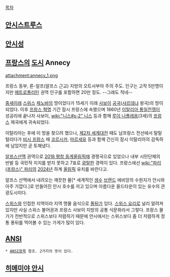 [[목차]]

== [[안시스트루스]] ==
== [[안시성]] ==
== [[프랑스]]의 [[도시]] Annecy ==
attachment:annecy_1.png

프랑스 동부, 론-알프(알프스 근교) 지방의 오트사부아 주의 주도. 인구는 고작 5만명이지만 [[메트로폴리탄]] 권역 인구를 포함하면 20만 정도. --그래도 적네--

[[중세]]이래 [[스위스]] [[제노바]]의 땅이었다가 15세기 이래 [[사보이]] [[공국]]([[샤르데냐]] 왕국)의 땅이 되었다. 이후 [[프랑스 혁명]] 기간 잠시 프랑스에 속했으며 1860년 [[이탈리아 통일전쟁]]이 성공리에 끝나자 사보이, [[wiki:"니스#s-2" 니스]] 등과 함께 [[루이 나폴레옹]](3세)의 [[프랑스]] 제국에게 귀속되었다. 

이탈리아는 후에 이 땅을 찾으려 했으나, [[제2차 세계대전]] 때도 남프랑스 전선에서 탈탈 털리다가 [[비시 프랑스]] 때 [[코르시카]], [[마르세유]] 등과 함께 간신히 잠시 이탈리아의 감독하에 남았지만 곧 토해냈다. 

[[알프스산맥]] 권역으로 [[2018 평창 동계올림픽]]때 경쟁국으로 있었으나 내부 시민단체의 반발 등 국민적 지지를 받지 못하고 7표로 [[광탈]]한 경력이 있다. 프랑스에선 [[wiki:"파리(프랑스)" 파리]]의 [[2024년]] 하계 [[올림픽]] 유치를 바란다고.

알프스 산맥에서 내려오는 깨끗한 물[* 세계적인 [[생수]] [[브랜드]] 에비앙의 수원지가 안시와 아주 가깝다.]로 만들어진 안시 호수를 끼고 있으며 아름다운 올드타운이 있는 유수의 관광도시이다. 

[[스위스]]와 인접한 지역이라 지역 명물 음식으로 [[퐁뒤]]가 있다. [[스위스 요리]]로 널리 알려져 있지만 사실 스위스 불어권과 프랑스 사보이 지방의 공통 식문화라서 그렇다. 프랑스 물가가 전반적으로 스위스보다 저렴하기 때문에 안시에서는 스위스보다 좀 더 저렴하게 정통 퐁뒤를 먹어볼 수 있는 가게가 많이 있다.
== [[ANSI]] ==
 * [[ANSI]]항목 참조. 2가지의 뜻이 있다.
== [[히메미야 안시]] ==
